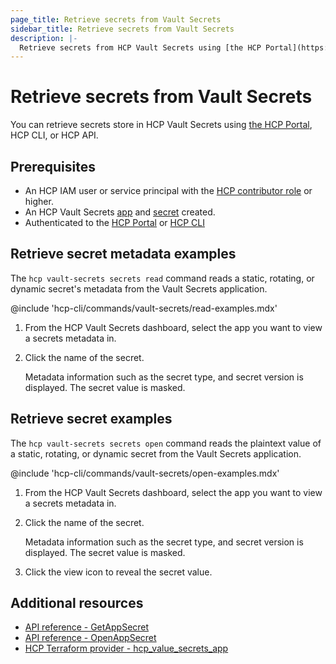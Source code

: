 ```yaml
---
page_title: Retrieve secrets from Vault Secrets
sidebar_title: Retrieve secrets from Vault Secrets
description: |-
  Retrieve secrets from HCP Vault Secrets using [the HCP Portal](https://portal.cloud.hashicorp.com/), HCP CLI, and HCP API
---
```


# Retrieve secrets from Vault Secrets

You can retrieve secrets store in HCP Vault Secrets using [the HCP Portal](https://portal.cloud.hashicorp.com/), HCP
CLI, or HCP API.

## Prerequisites

- An HCP IAM user or service principal with the [HCP contributor
  role](/hcp/docs/vault-secrets/get-started/configure-user-permissions) or
  higher.
- An HCP Vault Secrets [app](/hcp/docs/vault-secrets/get-started/create-app) and
  [secret](/hcp/docs/vault-secrets/static-secrets/create-static-secret) created.
- Authenticated to the [HCP Portal](/hcp/docs/vault-secrets/get-started/access-ui) or [HCP CLI](/hcp/docs/cli/commands/auth/login)

## Retrieve secret metadata examples

<Tabs>
<Tab heading="CLI" group="cli">

The `hcp vault-secrets secrets read` command reads a static, rotating, or
dynamic secret's metadata from the Vault Secrets application.

@include 'hcp-cli/commands/vault-secrets/read-examples.mdx'

</Tab>
<Tab heading="UI" group="ui">

1. From the HCP Vault Secrets dashboard, select the app you want to view a
   secrets metadata in.

1. Click the name of the secret.

   Metadata information such as the secret type, and secret version is
   displayed. The secret value is masked.

</Tab>
</Tabs>

## Retrieve secret examples

<Tabs>
<Tab heading="CLI" group="cli">

The `hcp vault-secrets secrets open` command reads the plaintext value of a
static, rotating, or dynamic secret from the Vault Secrets application.

@include 'hcp-cli/commands/vault-secrets/open-examples.mdx'

</Tab>
<Tab heading="UI" group="ui">

1. From the HCP Vault Secrets dashboard, select the app you want to view a
   secrets metadata in.

1. Click the name of the secret.

   Metadata information such as the secret type, and secret version is
   displayed. The secret value is masked.

1. Click the view icon to reveal the secret value.

</Tab>
</Tabs>

## Additional resources

- [API reference - GetAppSecret](https://developer.hashicorp.com/hcp/api-docs/vault-secrets/2023-11-28#GetAppSecret)
- [API reference - OpenAppSecret](https://developer.hashicorp.com/hcp/api-docs/vault-secrets/2023-11-28#OpenAppSecret)
- [HCP Terraform provider - hcp_value_secrets_app](https://registry.terraform.io/providers/hashicorp/hcp/latest/docs/data-sources/vault_secrets_app)